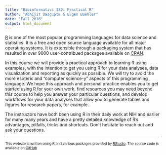```yaml
---
title: "Bioinformatics 339: Practical R"
author: "Abhijit Dasgupta & Eugen Buehler"
date: "Fall 2016"
output: html_document
---
```


[R](http://www.r-project.org) is one of the most popular programming languages for 
data science and statistics. It is a free and open source language available for 
all major operating systems. It is extensible through a packaging system that has resulted
in over 9000 user-contribued packages available on [CRAN](http://cran.r-project.org). 

In this course we will provide a practical approach to learning R using examples, with
the intention to get you using R for your data analyses, data visualization and reporting 
as quickly as possible. We will try to avoid the more esoteric and "computer science-y" aspects
of this programming language. We hope this approach and personal practice enables 
you to get started using R for your own work, find resources you may need beyond this
course to help you answer your particular questions, and develop workflows for your data
analyses that allow you to generate tables and figures for research papers, for example. 

The instructors have both been using R in their daily work at NIH and earlier for
many many years and have a pretty detailed knowledge of R's advantages, pitfalls, tricks 
and shortcuts. Don't hesitate to reach out and ask your questions. 

-----

<p style="font-size: 80%"> This website is written using R and various packages provided by [RStudio](http://www.rstudio.com). 
The source code is available on [GitHub](https://github.com/araastat/BIOF339_PracticalR/tree/gh-pages) </p>